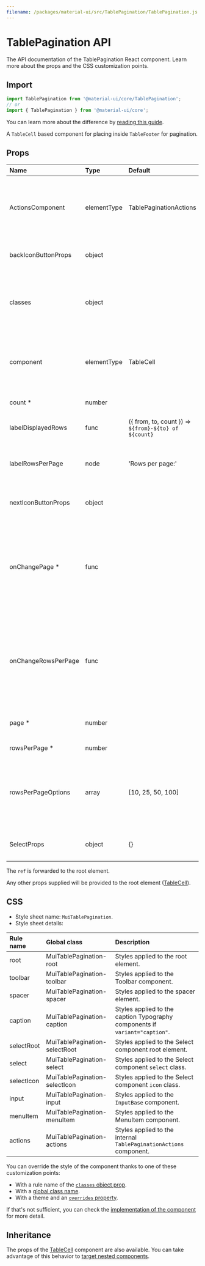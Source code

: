 ```yaml
---
filename: /packages/material-ui/src/TablePagination/TablePagination.js
---
```



<!--- This documentation is automatically generated, do not try to edit it. -->

# TablePagination API

<p className="description">The API documentation of the TablePagination React component. Learn more about the props and the CSS customization points.</p>

## Import

```js
import TablePagination from '@material-ui/core/TablePagination';
// or
import { TablePagination } from '@material-ui/core';
```

You can learn more about the difference by [reading this guide](/guides/minimizing-bundle-size/).

A `TableCell` based component for placing inside `TableFooter` for pagination.

## Props

| Name | Type | Default | Description |
|:-----|:-----|:--------|:------------|
| <span className="prop-name">ActionsComponent</span> | <span className="prop-type">elementType</span> | <span className="prop-default">TablePaginationActions</span> | The component used for displaying the actions. Either a string to use a DOM element or a component. |
| <span className="prop-name">backIconButtonProps</span> | <span className="prop-type">object</span> |  | Props applied to the back arrow [`IconButton`](/api/icon-button/) component. |
| <span className="prop-name">classes</span> | <span className="prop-type">object</span> |  | Override or extend the styles applied to the component. See [CSS API](#css) below for more details. |
| <span className="prop-name">component</span> | <span className="prop-type">elementType</span> | <span className="prop-default">TableCell</span> | The component used for the root node. Either a string to use a DOM element or a component. |
| <span className="prop-name required">count&nbsp;*</span> | <span className="prop-type">number</span> |  | The total number of rows. |
| <span className="prop-name">labelDisplayedRows</span> | <span className="prop-type">func</span> | <span className="prop-default">({ from, to, count }) => `${from}-${to} of ${count}`</span> | Customize the displayed rows label. |
| <span className="prop-name">labelRowsPerPage</span> | <span className="prop-type">node</span> | <span className="prop-default">'Rows per page:'</span> | Customize the rows per page label. Invoked with a `{ from, to, count, page }` object. |
| <span className="prop-name">nextIconButtonProps</span> | <span className="prop-type">object</span> |  | Props applied to the next arrow [`IconButton`](/api/icon-button/) element. |
| <span className="prop-name required">onChangePage&nbsp;*</span> | <span className="prop-type">func</span> |  | Callback fired when the page is changed.<br /><br />**Signature:**<br />`function(event: object, page: number) => void`<br />*event:* The event source of the callback.<br />*page:* The page selected. |
| <span className="prop-name">onChangeRowsPerPage</span> | <span className="prop-type">func</span> |  | Callback fired when the number of rows per page is changed.<br /><br />**Signature:**<br />`function(event: object) => void`<br />*event:* The event source of the callback. |
| <span className="prop-name required">page&nbsp;*</span> | <span className="prop-type">number</span> |  | The zero-based index of the current page. |
| <span className="prop-name required">rowsPerPage&nbsp;*</span> | <span className="prop-type">number</span> |  | The number of rows per page. |
| <span className="prop-name">rowsPerPageOptions</span> | <span className="prop-type">array</span> | <span className="prop-default">[10, 25, 50, 100]</span> | Customizes the options of the rows per page select field. If less than two options are available, no select field will be displayed. |
| <span className="prop-name">SelectProps</span> | <span className="prop-type">object</span> | <span className="prop-default">{}</span> | Props applied to the rows per page [`Select`](/api/select/) element. |

The `ref` is forwarded to the root element.

Any other props supplied will be provided to the root element ([TableCell](/api/table-cell/)).

## CSS

- Style sheet name: `MuiTablePagination`.
- Style sheet details:

| Rule name | Global class | Description |
|:-----|:-------------|:------------|
| <span className="prop-name">root</span> | <span className="prop-name">MuiTablePagination-root</span> | Styles applied to the root element.
| <span className="prop-name">toolbar</span> | <span className="prop-name">MuiTablePagination-toolbar</span> | Styles applied to the Toolbar component.
| <span className="prop-name">spacer</span> | <span className="prop-name">MuiTablePagination-spacer</span> | Styles applied to the spacer element.
| <span className="prop-name">caption</span> | <span className="prop-name">MuiTablePagination-caption</span> | Styles applied to the caption Typography components if `variant="caption"`.
| <span className="prop-name">selectRoot</span> | <span className="prop-name">MuiTablePagination-selectRoot</span> | Styles applied to the Select component root element.
| <span className="prop-name">select</span> | <span className="prop-name">MuiTablePagination-select</span> | Styles applied to the Select component `select` class.
| <span className="prop-name">selectIcon</span> | <span className="prop-name">MuiTablePagination-selectIcon</span> | Styles applied to the Select component `icon` class.
| <span className="prop-name">input</span> | <span className="prop-name">MuiTablePagination-input</span> | Styles applied to the `InputBase` component.
| <span className="prop-name">menuItem</span> | <span className="prop-name">MuiTablePagination-menuItem</span> | Styles applied to the MenuItem component.
| <span className="prop-name">actions</span> | <span className="prop-name">MuiTablePagination-actions</span> | Styles applied to the internal `TablePaginationActions` component.

You can override the style of the component thanks to one of these customization points:

- With a rule name of the [`classes` object prop](/customization/components/#overriding-styles-with-classes).
- With a [global class name](/customization/components/#overriding-styles-with-global-class-names).
- With a theme and an [`overrides` property](/customization/globals/#css).

If that's not sufficient, you can check the [implementation of the component](https://github.com/mui-org/material-ui/blob/master/packages/material-ui/src/TablePagination/TablePagination.js) for more detail.

## Inheritance

The props of the [TableCell](/api/table-cell/) component are also available.
You can take advantage of this behavior to [target nested components](/guides/api/#spread).

